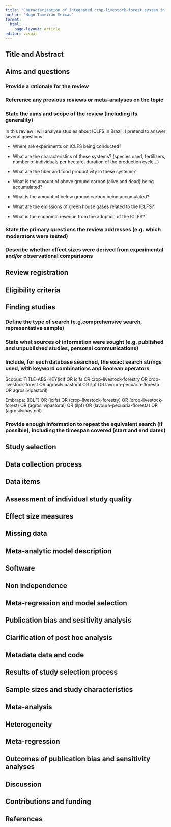 ```yaml
---
title: "Characterization of integrated crop-livestock-forest system in Brazil"
author: "Hugo Tameirão Seixas"
format: 
  html:
    page-layout: article
editor: visual
---
```


## Title and Abstract

## Aims and questions

### Provide a rationale for the review

### Reference any previous reviews or meta-analyses on the topic

### State the aims and scope of the review (including its generality)

In this review I will analyse studies about ICLFS in Brazil. I pretend to answer several questions:

-   Where are experiments on ICLFS being conducted?

-   What are the characteristics of these systems? (species used, fertilizers, number of individuals per hectare, duration of the production cycle...)

-   What are the fiber and food productivity in these systems?

-   What is the amount of above ground carbon (alive and dead) being accumulated?

-   What is the amount of below ground carbon being accumulated?

-   What are the emissions of green house gases related to the ICLFS?

-   What is the economic revenue from the adoption of the ICLFS?

### State the primary questions the review addresses (e.g. which moderators were tested)

### Describe whether effect sizes were derived from experimental and/or observational comparisons

## Review registration

## Eligibility criteria

## Finding studies

### Define the type of search (e.g.comprehensive search, representative sample)

### State what sources of information were sought (e.g. published and unpublished studies, personal communications)

### Include, for each database searched, the exact search strings used, with keyword combinations and Boolean operators

Scopus: TITLE-ABS-KEY(iclf OR iclfs OR crop-livestock-forestry OR crop-livestock-forest OR agrosilvipastoral OR ilpf OR lavoura-pecuária-floresta OR agrosilvipastoril)

Embrapa: (ICLF) OR (iclfs) OR (crop-livestock-forestry) OR (crop-livestock-forest) OR (agrosilvipastoral) OR (ilpf) OR (lavoura-pecuária-floresta) OR (agrosilvipastoril)

### Provide enough information to repeat the equivalent search (if possible), including the timespan covered (start and end dates)

## Study selection

## Data collection process

## Data items

## Assessment of individual study quality

## Effect size measures

## Missing data

## Meta-analytic model description

## Software

## Non independence

## Meta-regression and model selection

## Publication bias and sesitivity analysis

## Clarification of post hoc analysis

## Metadata data and code

## Results of study selection process

## Sample sizes and study characteristics

## Meta-analysis

## Heterogeneity

## Meta-regression

## Outcomes of publication bias and sensitivity analyses

## Discussion

## Contributions and funding

## References
